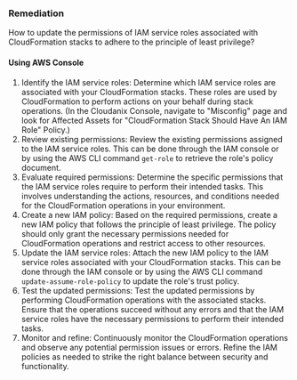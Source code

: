 ### Remediation

How to update the permissions of IAM service roles associated with CloudFormation stacks to adhere to the principle of least privilege?

#### Using AWS Console

1. Identify the IAM service roles: Determine which IAM service roles are associated with your CloudFormation stacks. These roles are used by CloudFormation to perform actions on your behalf during stack operations.
    (In the Cloudanix Console, navigate to "Misconfig" page and look for Affected Assets for "CloudFormation Stack Should Have An IAM Role" Policy.)
2. Review existing permissions: Review the existing permissions assigned to the IAM service roles. This can be done through the IAM console or by using the AWS CLI command `get-role` to retrieve the role's policy document.
3. Evaluate required permissions: Determine the specific permissions that the IAM service roles require to perform their intended tasks. This involves understanding the actions, resources, and conditions needed for the CloudFormation operations in your environment.
4. Create a new IAM policy: Based on the required permissions, create a new IAM policy that follows the principle of least privilege. The policy should only grant the necessary permissions needed for CloudFormation operations and restrict access to other resources.
5. Update the IAM service roles: Attach the new IAM policy to the IAM service roles associated with your CloudFormation stacks. This can be done through the IAM console or by using the AWS CLI command `update-assume-role-policy` to update the role's trust policy.
6. Test the updated permissions: Test the updated permissions by performing CloudFormation operations with the associated stacks. Ensure that the operations succeed without any errors and that the IAM service roles have the necessary permissions to perform their intended tasks.
7. Monitor and refine: Continuously monitor the CloudFormation operations and observe any potential permission issues or errors. Refine the IAM policies as needed to strike the right balance between security and functionality.

